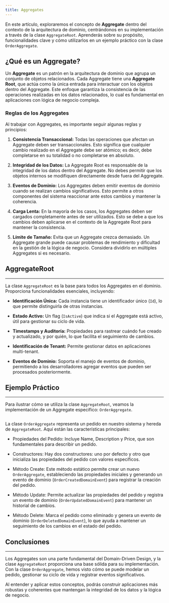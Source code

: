 ```yaml
---
title: Aggregates
---
```



En este artículo, exploraremos el concepto de **Aggregate** dentro del contexto de la arquitectura de dominio, centrándonos en su implementación a través de la clase `AggregateRoot`. Aprenderás sobre su propósito, funcionalidades clave y cómo utilizarlos en un ejemplo práctico con la clase `OrderAggregate`.

## ¿Qué es un Aggregate?

Un **Aggregate** es un patrón en la arquitectura de dominio que agrupa un conjunto de objetos relacionados. Cada Aggregate tiene una **Aggregate Root**, que actúa como la única entrada para interactuar con los objetos dentro del Aggregate. Este enfoque garantiza la consistencia de las operaciones realizadas en los datos relacionados, lo cual es fundamental en aplicaciones con lógica de negocio compleja.

### Reglas de los Aggregates

Al trabajar con Aggregates, es importante seguir algunas reglas y principios:

1. **Consistencia Transaccional:** Todas las operaciones que afectan un Aggregate deben ser transaccionales. Esto significa que cualquier cambio realizado en el Aggregate debe ser atómico; es decir, debe completarse en su totalidad o no completarse en absoluto.

2. **Integridad de los Datos:** La Aggregate Root es responsable de la integridad de los datos dentro del Aggregate. No debes permitir que los objetos internos se modifiquen directamente desde fuera del Aggregate.

3. **Eventos de Dominio:** Los Aggregates deben emitir eventos de dominio cuando se realizan cambios significativos. Esto permite a otros componentes del sistema reaccionar ante estos cambios y mantener la coherencia.

4. **Carga Lenta:** En la mayoría de los casos, los Aggregates deben ser cargados completamente antes de ser utilizados. Esto se debe a que los cambios deben aplicarse en el contexto de la Aggregate Root para mantener la consistencia.

5. **Límite de Tamaño:** Evita que un Aggregate crezca demasiado. Un Aggregate grande puede causar problemas de rendimiento y dificultad en la gestión de la lógica de negocio. Considera dividirlo en múltiples Aggregates si es necesario.

## AggregateRoot 
---

La clase `AggregateRoot` es la base para todos los Aggregates en el dominio. Proporciona funcionalidades esenciales, incluyendo:

- **Identificación Única:** Cada instancia tiene un identificador único (`Id`), lo que permite distinguirla de otras instancias.
  
- **Estado Activo:** Un flag (`IsActive`) que indica si el Aggregate está activo, útil para gestionar su ciclo de vida.

- **Timestamps y Auditoría:** Propiedades para rastrear cuándo fue creado y actualizado, y por quién, lo que facilita el seguimiento de cambios.

- **Identificación de Tenant:** Permite gestionar datos en aplicaciones multi-tenant.

- **Eventos de Dominio:** Soporta el manejo de eventos de dominio, permitiendo a los desarrolladores agregar eventos que pueden ser procesados posteriormente.

## Ejemplo Práctico
---

Para ilustrar cómo se utiliza la clase `AggregateRoot`, veamos la implementación de un Aggregate específico: `OrderAggregate`.

```csharp url="samples/CodeDesignPlus.Net.Core.Sample/src/CodeDesignPlus.Net.Core.Sample/src/CodeDesignPlus.Net.Core.Sample/Resources/Aggregate/OrderAggregate.cs"
```

La clase `OrderAggregate` representa un pedido en nuestro sistema y hereda de `AggregateRoot`. Aquí están las características principales:

- Propiedades del Pedido: Incluye Name, Description y Price, que son fundamentales para describir un pedido.

- Constructores: Hay dos constructores: uno por defecto y otro que inicializa las propiedades del pedido con valores específicos.

- Método Create: Este método estático permite crear un nuevo `OrderAggregate`, estableciendo las propiedades iniciales y generando un evento de dominio (`OrderCreatedDomainEvent`) para registrar la creación del pedido.

- Método Update: Permite actualizar las propiedades del pedido y registra un evento de dominio (`OrderUpdatedDomainEvent`) para mantener un historial de cambios.

- Método Delete: Marca el pedido como eliminado y genera un evento de dominio (`OrderDeletedDomainEvent`), lo que ayuda a mantener un seguimiento de los cambios en el estado del pedido.


## Conclusiones
---

Los Aggregates son una parte fundamental del Domain-Driven Design, y la clase `AggregateRoot` proporciona una base sólida para su implementación. Con la clase `OrderAggregate`, hemos visto cómo se puede modelar un pedido, gestionar su ciclo de vida y registrar eventos significativos.

Al entender y aplicar estos conceptos, podrás construir aplicaciones más robustas y coherentes que mantengan la integridad de los datos y la lógica de negocio.